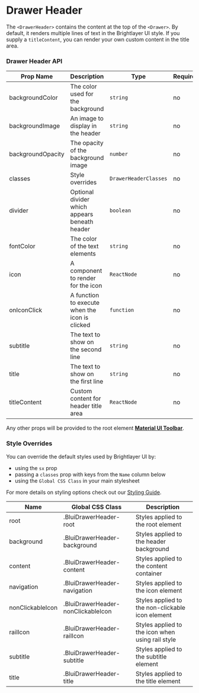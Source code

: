 
# Drawer Header

The `<DrawerHeader>` contains the content at the top of the `<Drawer>`. By default, it renders multiple lines of text in the Brightlayer UI style. If you supply a `titleContent`, you can render your own custom content in the title area.

### Drawer Header API

<Box>

| Prop Name         | Description                                    | Type                  | Required | Default                      |
| ----------------- | ---------------------------------------------- | --------------------- | -------- | ---------------------------- |
| backgroundColor   | The color used for the background              | `string`              | no       | `theme.palette.primary.main` |
| backgroundImage   | An image to display in the header              | `string`              | no       |                              |
| backgroundOpacity | The opacity of the background image            | `number`              | no       | `0.3`                        |
| classes           | Style overrides                                | `DrawerHeaderClasses` | no       |                              |
| divider           | Optional divider which appears beneath header  | `boolean`             | no       | `false`                      |
| fontColor         | The color of the text elements                 | `string`              | no       | dynamic based on background  |
| icon              | A component to render for the icon             | `ReactNode`           | no       |                              |
| onIconClick       | A function to execute when the icon is clicked | `function`            | no       | `() => {}`                   |
| subtitle          | The text to show on the second line            | `string`              | no       |                              |
| title             | The text to show on the first line             | `string`              | no       |                              |
| titleContent      | Custom content for header title area           | `ReactNode`           | no       |                              |

</Box>

Any other props will be provided to the root element [**Material UI Toolbar**](https://material-ui.com/api/toolbar/).

### Style Overrides

You can override the default styles used by Brightlayer UI by:

-   using the `sx` prop
-   passing a `classes` prop with keys from the `Name` column below
-   using the `Global CSS Class` in your main stylesheet

For more details on styling options check out our [Styling Guide](https://github.com/brightlayer-ui/react-component-library/tree/master/docs#style-guide).

<Box>

| Name             | Global CSS Class                   | Description                                      |
| ---------------- | ---------------------------------- | ------------------------------------------------ |
| root             | .BluiDrawerHeader-root             | Styles applied to the root element               |
| background       | .BluiDrawerHeader-background       | Styles applied to the header background          |
| content          | .BluiDrawerHeader-content          | Styles applied to the content container          |
| navigation       | .BluiDrawerHeader-navigation       | Styles applied to the icon element               |
| nonClickableIcon | .BluiDrawerHeader-nonClickableIcon | Styles applied to the non-clickable icon element |
| railIcon         | .BluiDrawerHeader-railIcon         | Styles applied to the icon when using rail style |
| subtitle         | .BluiDrawerHeader-subtitle         | Styles applied to the subtitle element           |
| title            | .BluiDrawerHeader-title            | Styles applied to the title element              |

</Box>
